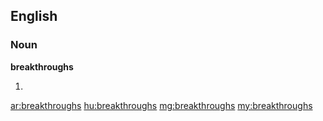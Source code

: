 ==English==

===Noun===
'''breakthroughs'''

# {{plural of|[[breakthrough]]}}

[[ar:breakthroughs]]
[[hu:breakthroughs]]
[[mg:breakthroughs]]
[[my:breakthroughs]]